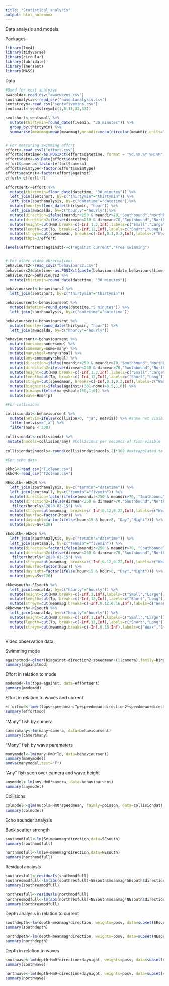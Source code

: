 ```yaml
---
title: "Statistical analysis"
output: html_notebook
---
```


Data analysis and models.

Packages
```r
library(lme4)
library(tidyverse)
library(circular)
library(lubridate)
library(lmerTest)
library(MASS)
```

Data

```r
#Used for most analyses
awacalda<-read_csv("awacwaves.csv")
southanalysis<-read_csv("nusentanalysis.csv")
sentstreym<-read_csv("sentvfivemins.csv")
sentsmall<-sentstreym[c(1,5,11,32,33)]

sentshort<-sentsmall %>% 
  mutate(thirtymin=round_date(fivemin, "30 minutes")) %>% 
  group_by(thirtymin) %>% 
  summarise(meanmag=mean(meanmag),meandir=mean(circular(meandir,units="degrees"))%%360, mag4=mean(mag4),dir4=mean(circular(dir4,units="degrees"))%%360)


# For measuring swimming effort
effort<-read_csv2("effort.csv")
effort$datetime<-as.POSIXct(effort$datetime, format = "%d.%m.%Y %H:%M")
effort$date<-as.Date(effort$datetime)
effort$camera<-factor(effort$camera)
effort$swimtype<-factor(effort$swimtype)
effort$against<-factor(effort$against)
effort<-effort[-7]

effortsent<-effort %>% 
  mutate(thirtymin=floor_date(datetime, "30 minutes")) %>% 
  left_join(sentshort, by=c("thirtymin"="thirtymin")) %>% 
  left_join(southanalysis, by=c("datetime"="datetime"))%>% 
  mutate(hourly=floor_date(thirtymin, "hour")) %>% 
  left_join(awacalda, by=c("hourly"="hourly"))%>% 
  mutate(direction=ifelse(meandir<250 & meandir>70,"Southbound","Northbound")) %>% 
  mutate(direction2=ifelse(dirmean<250 & dirmean>70,"Southbound","Northbound")) %>% 
  mutate(height=cut(Hm0,breaks=c(-Inf,1.2,Inf),labels=c("Small","Large"))) %>% 
  mutate(length=cut(Tp, breaks=c(-Inf,12,Inf),labels=c("Short","Long"))) %>% 
  mutate(streym=cut(speedmean, breaks=c(-Inf,0.1,0.2,Inf),labels=c("Weak","Medium","Strong"))) %>% 
  mutate(tbps=3/effort)

levels(effortsent$against)<-c("Against current","Free swimming")


# For other video observations
behaviours2<-read_csv2("behaviours2.csv")
behaviours2$datetime<-as.POSIXct(paste(behaviours$date,behaviours$time), format="%d.%m.%Y %H:%M:%S")
behaviours2<-behaviours2 %>% 
  mutate(thirtymin=round_date(datetime, "30 minutes"))

behavioursent<-behaviours2 %>% 
  left_join(sentshort, by=c("thirtymin"="thirtymin"))

behavioursent<-behavioursent %>% 
  mutate(datetime=round_date(datetime,"5 minutes")) %>% 
  left_join(southanalysis, by=c("datetime"="datetime"))

behavioursent<-behavioursent %>% 
  mutate(hourly=round_date(thirtymin, "hour")) %>% 
  left_join(awacalda, by=c("hourly"="hourly"))

behavioursent<-behavioursent %>% 
  mutate(nonsome=none+some) %>% 
  mutate(somemany=some+many) %>% 
  mutate(manyshoal=many+shoal) %>% 
  mutate(any=somemany+shoal) %>% 
  mutate(direction=ifelse(meandir<250 & meandir>70,"Southbound","Northbound")) %>% 
  mutate(direction2=ifelse(dirmean<250 & dirmean>70,"Southbound","Northbound")) %>% 
  mutate(height=cut(Hm0,breaks=c(-Inf,1.2,Inf),labels=c("Small","Large"))) %>% 
  mutate(length=cut(Tp, breaks=c(-Inf,12,Inf),labels=c("Short","Long"))) %>% 
  mutate(streym=cut(speedmean, breaks=c(-Inf,0.1,0.2,Inf),labels=c("Weak","Medium","Strong"))) %>% 
  mutate(biagainst=ifelse(against/(301-none)>0.5,1,0)) %>% 
  mutate(bimany=ifelse(manyshoal>150,1,0)) %>% 
  mutate(wave=Hm0*Tp)

#For collisions

collisiondat<-behavioursent %>% 
  mutate(netvis=ifelse(collision>0, "ja", netvis)) %>% #some net visibility wrongly coded as "no".
  filter(netvis=="ja") %>% 
  filter(none < 300) 
 
collisiondat<-collisiondat %>% 
 mutate(nucols=collision/any) #Collisions per seconds of fish visible

collisiondat$nucols<-round(collisiondat$nucols,2)*300 #extrapolated to 300 seconds of visible fish and rounded for purposes of poisson analysis

#For echo data

ekkoS<-read_csv("T1clean.csv")
ekkoN<-read_csv("T2clean.csv")

NEsouth<-ekkoN %>% 
  left_join(southanalysis, by=c("tenmin"="datetime")) %>% 
  left_join(sentsmall, by=c("tenmin"="fivemin")) %>% 
  mutate(direction=factor(ifelse(meandir<250 & meandir>70, "Southbound","Northbound"))) %>% 
  mutate(direction2=ifelse(dirmean<250 & dirmean>70,"Southbound","Northbound")) %>% 
   filter(hourly<"2020-02-15") %>% 
  mutate(streym=cut(meanmag, breaks=c(-Inf,0.12,0.22,Inf),labels=c("Weak","Medium","Strong"))) %>% 
  mutate(hourfac=factor(hour)) %>% 
  mutate(daynight=factor(ifelse(hour<15 & hour>8, "Day","Night"))) %>% 
  mutate(posv=Sv+120)

SEsouth<-ekkoS %>% 
  left_join(southanalysis, by=c("tenmin"="datetime")) %>% 
  left_join(sentsmall, by=c("tenmin"="fivemin")) %>% 
  mutate(direction=factor(ifelse(meandir<250 & meandir>70, "Southbound","Northbound"))) %>% 
  mutate(direction2=ifelse(dirmean<250 & dirmean>70,"Southbound","Northbound")) %>% 
   filter(hourly<"2020-02-15") %>% 
  mutate(streym=cut(meanmag, breaks=c(-Inf,0.12,0.22,Inf),labels=c("Weak","Medium","Strong"))) %>% 
  mutate(hourfac=factor(hour)) %>% 
  mutate(daynight=factor(ifelse(hour<15 & hour>8, "Day","Night"))) %>% 
  mutate(posv=Sv+120)

ekkowsouth<-SEsouth %>% 
  left_join(awacalda, by=c("hourly"="hourly")) %>% 
  mutate(height=cut(Hm0,breaks=c(-Inf,1,Inf),labels=c("Small","Large"))) %>% 
  mutate(length=cut(Tp, breaks=c(-Inf,12,Inf),labels=c("Short","Long"))) %>% 
  mutate(streym=cut(meanmag,breaks=c(-Inf,0.12,0.16,Inf),labels=c("Weak","Medium","Strong")))
ekkownorth<-NEsouth %>% 
  left_join(awacalda, by=c("hourly"="hourly")) %>% 
  mutate(height=cut(Hm0,breaks=c(-Inf,1,Inf),labels=c("Small","Large"))) %>% 
  mutate(length=cut(Tp, breaks=c(-Inf,12,Inf),labels=c("Short","Long"))) %>% 
  mutate(streym=cut(meanmag,breaks=c(-Inf,0.16,Inf),labels=c("Weak","Strong")))



```
Video observation data:

Swimming mode

```r
againstmod<-glmer(biagainst~direction2+speedmean+(1|camera),family=binomial,data=subset(behavioursent, none<300))
summary(againstmod)

```

Effort in relation to mode

```r
modemod<-lm(tbps~against, data=effortsent)
summary(modemod)
```

Effort in relation to waves and current

```r
effortmod<-lmer(tbps~speedmean:Tp+speedmean:direction2+speedmean+direction2+Tp+(1|against),data=effortsent)
summary(effortmod)
```


"Many" fish by camera

```r
cameramany<-lm(many~camera, data=behavioursent)
summary(cameramany)
```

"Many" fish by wave parameters

```r
manymodel<-lm(many~Hm0*Tp, data=behavioursent)
summary(manymodel)
anova(manymodel,test="F")
```

"Any" fish seen over camera and wave height

```r
anymodel<-lm(any~Hm0*camera, data=behavioursent)
summary(anymodel)
```

Collisions

```r
colmodel<-glm(nucols~Hm0*speedmean, faimly=poisson, data=collisiondat)
summary(colmodel)

```

Echo sounder analysis

Back scatter strength
```r
southmodfull<-lm(Sv~meanmag*direction,data=SEsouth)
summary(southmodfull)

northmodfull<-lm(Sv~meanmag*direction,data=NEsouth)
summary(northmodfull)

```

Residual analysis

```r
southresfull<-residuals(southmodfull)
southresmodfull<-lm(abs(southresfull)~SEsouth$meanmag*SEsouth$direction)
summary(southresmodfull)

northresfull<-residuals(northmodfull)
northresmodfull<-lm(abs(northresfull)~NEsouth$meanmag*NEsouth$direction)
summary(northresmodfull)

```

Depth analysis in relation to current

```r
southdepth<-lm(depth~meanmag*direction, weights=posv, data=subset(SEsouth, Sv>-90))
summary(southdepth)

northdpeth<-lm(depth~meanmag*direction, weights=posv, data=subset(NEsouth, Sv>-90))
summary(northdepth)

```

Depth in relation to waves

```r

southwave<-lm(depth~Hm0*direction+daynight, weights=posv, data=subset(ekkowsouth, Sv>-90))
summary(southwave)

northwave<-lm(depth~Hm0+direction+daynight, weights=posv, data=subset(ekkownorth, Sv>-90))
summary(northwave)
```

